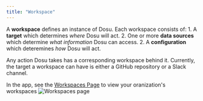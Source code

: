 ```yaml
---
title: "Workspace"
---
```



A **workspace** defines an instance of Dosu. Each workspace consists of:
    1. A **target** which determines *where* Dosu will act.
    2. One or more **data sources** which determine *what information* Dosu can access.
    2. A **configuration** which deteremines *how* Dosu will act.

Any action Dosu takes has a corresponding workspace behind it. 
Currently, the target a workspace can have is either a GitHub repository or a Slack channel.

In the app, see the [Workspaces Page](https://app.dosu.dev/workspaces) to view your oranization's workspaces
![Workspaces page](/images/workspaces.png)